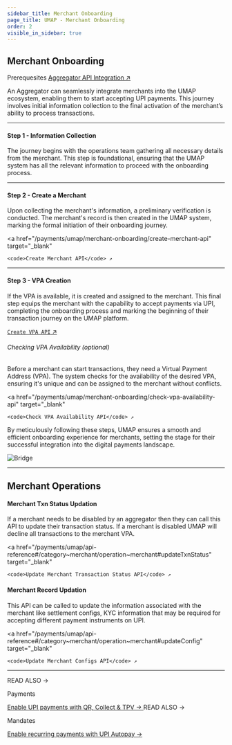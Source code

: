 ```yaml
---
sidebar_title: Merchant Onboarding
page_title: UMAP - Merchant Onboarding
order: 2
visible_in_sidebar: true
---
```


## Merchant Onboarding

<Card padding="nano" shape="rounded" marginBottom="micro" marginTop="micro">
    <Text size="medium" marginBottom="nano" paddingRight="medium" weight="600">
        Prerequesites
    </Text>
    <a href="/payments/umap/api-integration/aggregators">
        Aggregator API Integration ↗
    </a>
</Card>

An Aggregator can seamlessly integrate merchants into the UMAP ecosystem, enabling them to start accepting UPI payments. This journey involves initial information collection to the final activation of the merchant’s ability to process transactions.

<hr class="primary" />

#### Step 1 - Information Collection

The journey begins with the operations team gathering all necessary details from the merchant. This step is foundational, ensuring that the UMAP system has all the relevant information to proceed with the onboarding process.

<hr class="primary" />

#### Step 2 - Create a Merchant

Upon collecting the merchant's information, a preliminary verification is conducted. The merchant's record is then created in the UMAP system, marking the formal initiation of their onboarding journey.

<a
    href="/payments/umap/merchant-onboarding/create-merchant-api"
    target="_blank"
>
    <code>Create Merchant API</code> ↗
</a>

<hr class="primary" />

#### Step 3 - VPA Creation

If the VPA is available, it is created and assigned to the merchant. This final step equips the merchant with the capability to accept payments via UPI, completing the onboarding process and marking the beginning of their transaction journey on the UMAP platform.

<a href="/payments/umap/merchant-onboarding/create-vpa-api" target="_blank">
    <code>Create VPA API</code> ↗
</a>

###### Checking VPA Availability (optional)

Before a merchant can start transactions, they need a Virtual Payment Address (VPA). The system checks for the availability of the desired VPA, ensuring it's unique and can be assigned to the merchant without conflicts.

<a
    href="/payments/umap/merchant-onboarding/check-vpa-availability-api"
    target="_blank"
>
    <code>Check VPA Availability API</code> ↗
</a>

By meticulously following these steps, UMAP ensures a smooth and efficient onboarding experience for merchants, setting the stage for their successful integration into the digital payments landscape.

<img
    src="https://storage.googleapis.com/strapi-assets/latest/Frame_108/Frame_108.png"
    alt="Bridge"
/>

<hr class="primary" />

## Merchant Operations

#### Merchant Txn Status Updation

If a merchant needs to be disabled by an aggregator then they can call this API to update their transaction status. If a merchant is disabled UMAP will decline all transactions to the merchant VPA.

<a
    href="/payments/umap/api-reference#/category~merchant/operation~merchant#updateTxnStatus"
    target="_blank"
>
    <code>Update Merchant Transaction Status API</code> ↗
</a>

#### Merchant Record Updation

This API can be called to update the information associated with the merchant like settlement configs, KYC information that may be required for accepting different payment instruments on UPI.

<a
    href="/payments/umap/api-reference#/category~merchant/operation~merchant#updateConfig"
    target="_blank"
>
    <code>Update Merchant Configs API</code> ↗
</a>

<hr class="primary" />

<Row>
    <Portion desktopSpan="half">
        <Card padding="small" shape="rounded">
            <Text
                size="small"
                weight="600"
                textColor="slate-60"
                marginBottom="micro"
            >
                READ ALSO &rarr;
            </Text>
            <p>Payments</p>
            <a href="/payments/umap/payments">
                Enable UPI payments with QR, Collect & TPV ->
            </a>
        </Card>
    </Portion>
    <Portion desktopSpan="half">
        <Card padding="small" shape="rounded">
            <Text
                size="small"
                weight="600"
                textColor="slate-60"
                marginBottom="micro"
            >
                READ ALSO &rarr;
            </Text>
            <p>Mandates</p>
            <a href="/payments/umap/mandates">
                Enable recurring payments with UPI Autopay ->
            </a>
        </Card>
    </Portion>
</Row>

<WasPageHelpful />
